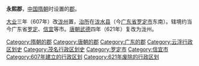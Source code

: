 '''永熙郡'''，[[中国|中国]][[隋朝|隋朝]]时设置的[[郡|郡]]。

[[大业_(年号)|大业]]三年（607年）改[[瀧州|泷州]]置，[[治所|治所]]在[[泷水县|泷水县]]（今[[广东省|广东省]][[罗定市|罗定市]]东南）。辖境约当今广东省[[罗定市|罗定]]、[[信宜市|信宜]]等市。[[唐朝|唐朝]][[武德|武德]]四年（621年）复改为泷州。

{{隋朝行政區劃|nocat}}
{{广东行政区划小作品}}
{{DEFAULTSORT:Y}}
[[Category:隋朝的郡|Category:隋朝的郡]]
[[Category:唐朝的郡|Category:唐朝的郡]]
[[Category:广东的郡|Category:广东的郡]]
[[Category:云浮行政区划史|Category:云浮行政区划史]]
[[Category:茂名行政区划史|Category:茂名行政区划史]]
[[Category:罗定市|Category:罗定市]]
[[Category:信宜市|Category:信宜市]]
[[Category:607年建立的行政区划|Category:607年建立的行政区划]]
[[Category:621年废除的行政区划|Category:621年废除的行政区划]]